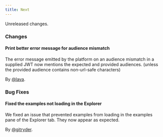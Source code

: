```yaml
---
title: Next
---
```


Unreleased changes.

### Changes

#### Print better error message for audience mismatch

The error message emitted by the platform on an audience mismatch in a supplied JWT now mentions the expected and provided audiences. (unless the provided audience contains non-url-safe characters)

By [@lava](https://github.com/lava).

### Bug Fixes

#### Fixed the examples not loading in the Explorer

We fixed an issue that prevented examples from loading in the examples pane of the Explorer tab. They now appear as expected.

By [@gitryder](https://github.com/gitryder).
